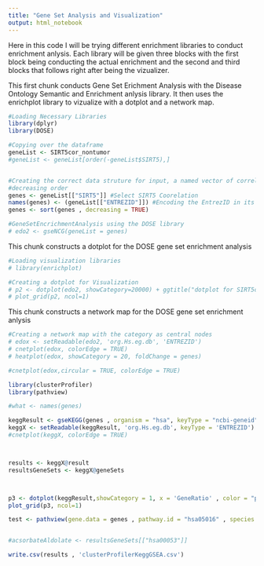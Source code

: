 ```yaml
---
title: "Gene Set Analysis and Visualization"
output: html_notebook
---
```


Here in this code I will be trying different enrichment libraries to conduct enrichment anlysis. Each library will be given three blocks with the first block being conducting the actual enrichment and the second and third blocks that follows right after being the vizualizer. 



This first chunk conducts Gene Set Erichment Analysis with the Disease Ontology Semantic and Enrichment anlysis library. It then uses the enrichplot library to vizualize with a dotplot and a network map. 
```r
#Loading Necessary Libraries
library(dplyr)
library(DOSE)

#Copying over the dataframe
geneList <- SIRT5cor_nontumor
#geneList <- geneList[order(-geneList$SIRT5),]


#Creating the correct data struture for input, a named vector of correlation values for analysis. Ensured to be sorted in 
#decreasing order
genes <- geneList[["SIRT5"]] #Select SIRT5 Coorelation 
names(genes) <- (geneList[["ENTREZID"]]) #Encoding the EntrezID in its position as an attribute of a numeric vector
genes <- sort(genes , decreasing = TRUE)

#GeneSetEncrichmentAnalysis using the DOSE library 
# edo2 <- gseNCG(geneList = genes)

```

This chunk constructs a dotplot for the DOSE gene set enrichment analysis

```r
#Loading visualization libraries
# library(enrichplot)

#Creating a dotplot for Visualization 
# p2 <- dotplot(edo2, showCategory=20000) + ggtitle("dotplot for SIRT5cor_all Data")
# plot_grid(p2, ncol=1)
```

This chunk constructs a network map for the DOSE gene set enrichment anlysis

```r
#Creating a network map with the category as central nodes
# edox <- setReadable(edo2, 'org.Hs.eg.db', 'ENTREZID')
# cnetplot(edox, colorEdge = TRUE)
# heatplot(edox, showCategory = 20, foldChange = genes)

#cnetplot(edox,circular = TRUE, colorEdge = TRUE)
```
```r
library(clusterProfiler)
library(pathview)

#what <- names(genes)

keggResult <- gseKEGG(genes , organism = "hsa", keyType = "ncbi-geneid")
keggX <- setReadable(keggResult, 'org.Hs.eg.db', keyType = 'ENTREZID')
#cnetplot(keggX, colorEdge = TRUE)



results <- keggX@result
resultsGeneSets <- keggX@geneSets



p3 <- dotplot(keggResult,showCategory = 1, x = 'GeneRatio' , color = "pvalue", font.size = 12) + ggtitle("dotplot for SIRT5cor_all Data")
plot_grid(p3, ncol=1)

test <- pathview(gene.data = genes , pathway.id = "hsa05016" , species = 'hsa' , limit = list(gene=max(abs(genes)), cpd=1))


#acsorbateAldolate <- resultsGeneSets[["hsa00053"]]

write.csv(results , 'clusterProfilerKeggGSEA.csv')

```


